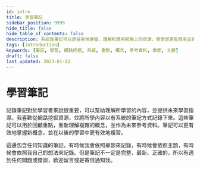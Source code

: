 ```yaml
---
id: intro
title: 學習筆記
sidebar_position: 9999
hide_title: false
hide_table_of_contents: false
description: 系統性筆記可以更容易地掌握、理解和應用網路上的資源，使學習更有效率且更全面，提供對有興趣的人更好的學習經驗並獲得更多更深入的知識。
tags: [introduction]
keywords: [筆記, 學習, 網路挖掘, 系統, 重點, 概念, 參考資料, 章節, 主題]
draft: false
last_updated: 2023-01-22
---
```


# 學習筆記

記錄筆記對於學習者來說很重要，可以幫助理解所學習的內容，並提供未來學習指導。我喜歡從網路挖掘資源，並將所學內容以有系統的筆記方式記錄下來。這些筆記可以用於回顧重點，重新理解複雜的概念，並作為未來參考資料。筆記可以更有效地掌握新概念，並在以後的學習中更有效地複習。

這邊包含任何知識的筆記，有時候我會依照章節來記錄，有時候會依照主題，有時候會依照我自己的想法來記錄。但是筆記不一定是完整、最新、正確的，所以有遇到任何問題或錯誤，歡迎留言或是寄信通知我。
